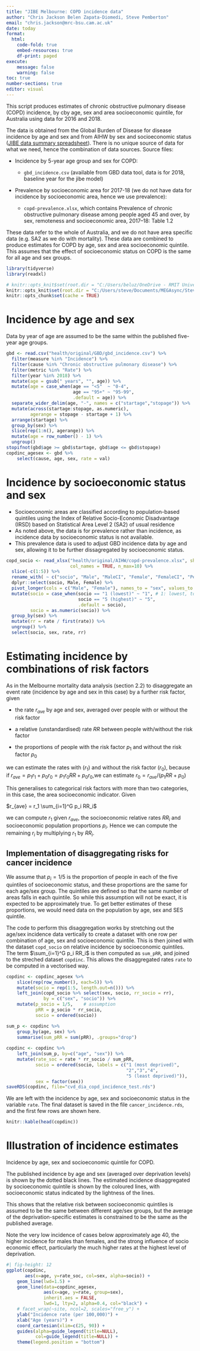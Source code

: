 ```yaml
---
title: "JIBE Melbourne: COPD incidence data"
author: "Chris Jackson Belen Zapata-Diomedi, Steve Pemberton"
email: "chris.jackson@mrc-bsu.cam.ac.uk"
date: today
format: 
  html:
    code-fold: true
    embed-resources: true
    df-print: paged
execute: 
    message: false
    warning: false
toc: true
number-sections: true
editor: visual
---
```


This script produces estimates of chronic obstructive pulmonary disease (COPD) incidence, by cby age, sex and area socioeconomic quintile, for Australia using data for 2016 and 2018.

The data is obtained from the Global Burden of Disease for disease incidence by age and sex and from AIHW by sex and socioeconomic status ([JIBE data summary spreadsheet](https://gbr01.safelinks.protection.outlook.com/ap/x-59584e83/?url=https%3A%2F%2Frmiteduau.sharepoint.com%2F%3Ax%3A%2Fr%2Fsites%2FJIBEUKAUS%2FShared%2520Documents%2FWP%25206%2Fhealth%2Fdata%2Fdiseases%2520data.xlsx%3Fd%3Dwed9fbef6faa046df8f4e6453f1a1463b%26csf%3D1%26web%3D1%26e%3DhKUlh4&data=05%7C02%7Cchris.jackson%40mrc-bsu.cam.ac.uk%7Cdfd4effdc1c346447c0508dc30f7a9ae%7C513def5bdf174107b5523dba009e5990%7C0%7C0%7C638439087576234119%7CUnknown%7CTWFpbGZsb3d8eyJWIjoiMC4wLjAwMDAiLCJQIjoiV2luMzIiLCJBTiI6Ik1haWwiLCJXVCI6Mn0%3D%7C0%7C%7C%7C&sdata=WdIPqRrgjJze3vSbAhvWQYZO3K1R2IUlDXcxbWXFVJA%3D&reserved=0)). There is no unique source of data for what we need, hence the combination of data sources. Source files:

-   Incidence by 5-year age group and sex for COPD:

    -   `gbd_incidence.csv` (available from GBD data tool, data is for 2018, baseline year for the jibe model)

-   Prevalence by socioeconomic area for 2017-18 (we do not have data for incidence by socioeconomic area, hence we use prevalence):

    -   `copd-prevalence.xlsx`, which contains Prevalence of chronic obstructive pulmonary disease among people aged 45 and over, by sex, remoteness and socioeconomic area, 2017–18: Table 1.2
    
These data refer to the whole of Australia, and we do not have area specific data (e.g. SA2 as we do with mortality). These data are combined to produce estimates for COPD by age, sex and area socioeconomic quintile. This assumes that the effect of socioeconomic status on COPD is the same for all age and sex groups.


```r
library(tidyverse)
library(readxl)
```

```r
# knitr::opts_knit$set(root.dir = "C:/Users/beluz/OneDrive - RMIT University/JIBE/JIBE-WP6/healthmicrosim/")
knitr::opts_knit$set(root.dir = "C:/Users/steve/Documents/MEGAsync/Steve/RMIT JIBE/health_microsim/")
knitr::opts_chunk$set(cache = TRUE)
```

# Incidence by age and sex

Data by year of age are assumed to be the same within the published five-year age groups.

```r
gbd <- read.csv("health/original/GBD/gbd_incidence.csv") %>%
  filter(measure %in% "Incidence") %>%
  filter(cause %in% "Chronic obstructive pulmonary disease") %>%
  filter(metric %in% "Rate") %>%
  filter(year %in% 2018) %>%
  mutate(age = gsub(" years", "", age)) %>%
  mutate(age = case_when(age == "<5"  ~ "0-4",
                         age == "95+" ~ "95-99",
                         .default = age)) %>%
  separate_wider_delim(age, "-", names = c("startage","stopage")) %>%
  mutate(across(startage:stopage, as.numeric),
         agerange = stopage - startage + 1) %>%
  arrange(startage) %>%
  group_by(sex) %>%
  slice(rep(1:n(), agerange)) %>%
  mutate(age = row_number() - 1) %>%
  ungroup()
stopifnot(gbd$age >= gbd$startage, gbd$age <= gbd$stopage)
copdinc_agesex <- gbd %>%
    select(cause, age, sex, rate = val)
```


# Incidence by socioeconomic status and sex

-   Socioeconomic areas are classified according to population-based quintiles using the Index of Relative Socio-Economic Disadvantage (IRSD) based on Statistical Area Level 2 (SA2) of usual residence
-   As noted above, the data is for prevalence rather than incidence, as incidence data by socioeconomic status is not available. 
-   This prevalence data is used to adjust GBD incidence data by age and sex, allowing it to be further dissagregated by socioeconomic status.

```r
copd_socio <- read_xlsx("health/original/AIHW/copd-prevalence.xlsx", sheet="Table 1.2", skip=2, 
                        col_names = TRUE, n_max=10) %>%
  slice(-c(1:5)) %>%
  rename_with( ~ c("socio", "Male", "MaleCI", "Female", "FemaleCI", "Person", "PersonCI")) %>%
  dplyr::select(socio, Male, Female) %>%
  pivot_longer(cols = c("Male", "Female"), names_to = "sex", values_to = "rate") %>%
  mutate(socio = case_when(socio == "1 (lowest)" ~ "1", # 1: lowest, to 5: highest
                           socio == "5 (highest)" ~ "5",
                           .default = socio),
         socio = as.numeric(socio)) %>%
  group_by(sex) %>%
  mutate(rr = rate / first(rate)) %>%
  ungroup() %>%
  select(socio, sex, rate, rr)
```

# Estimating incidence by combinations of risk factors

As in the Melbourne mortality data analysis (section 2.2) to disaggregate an event rate (incidence by age and sex in this case) by a further risk factor, given

-   the rate $r_{ave}$ by age and sex, averaged over people with or without the risk factor

-   a relative (unstandardised) rate $RR$ between people with/without the risk factor

-   the proportions of people with the risk factor $p_1$ and without the risk factor $p_0$

we can estimate the rates with ($r_1$) and without the risk factor ($r_0$), because if $r_{ave} = p_1 r_1 + p_0 r_0 = p_1 r_0 RR + p_0 r_0$,we can estimate $r_0 = r_{ave} / (p_1 RR + p_0)$

This generalises to categorical risk factors with more than two categories, in this case, the area socioeconomic indicator. Given

$r_{ave} = r_1 \sum_{i=1}^G p_i RR_i$

we can compute $r_1$ given $r_{ave}$, the socioeconomic relative rates $RR_i$ and socioeconomic population proportions $p_i$. Hence we can compute the remaining $r_i$ by multiplying $r_1$ by $RR_i$.

## Implementation of disaggregating risks for cancer incidence

We assume that $p_i = 1/5$ is the proportion of people in each of the five quintiles of socioeconomic status, and these proportions are the same for each age/sex group. The quintiles are defined so that the same number of areas falls in each quintile. So while this assumption will not be exact, it is expected to be approximately true. To get better estimates of these proportions, we would need data on the population by age, sex and SES quintile.

The code to perform this disaggregation works by stretching out the age/sex incidence data vertically to create a dataset with one row per combination of age, sex and socioeconomic quintile. This is then joined with the dataset `copd_socio` on relative incidence by socioeconomic quintiles. The term $\sum_{i=1}^G p_i RR_i$ is then computed as `sum_pRR`, and joined to the streched dataset `copdinc`.  This allows the disaggregated rates `rate` to be computed in a vectorised way.




```r
copdinc <- copdinc_agesex %>% 
    slice(rep(row_number(), each=5)) %>%
    mutate(socio = rep(1:5, length.out=n())) %>%
    left_join(copd_socio %>% select(sex, socio, rr_socio = rr), 
              by = c("sex", "socio")) %>%
    mutate(p_socio = 1/5,    # assumption
           pRR = p_socio * rr_socio,
           socio = ordered(socio))

sum_p <- copdinc %>% 
    group_by(age, sex) %>%
    summarise(sum_pRR = sum(pRR), .groups="drop")
    
copdinc <- copdinc %>%
    left_join(sum_p, by=c("age", "sex")) %>%
    mutate(rate_soc = rate * rr_socio / sum_pRR, 
           socio = ordered(socio, labels = c("1 (most deprived)",
                                             "2","3","4",
                                             "5 (least deprived)")),
           sex = factor(sex)) 
saveRDS(copdinc, file="cvd_dia_copd_incidence_test.rds")
```
We are left with the incidence by age, sex and socioeconomic status in the variable `rate`. The final dataset is saved in the file `cancer_incidence.rds`, and the first few rows are shown here.

```r
knitr::kable(head(copdinc))
```

# Illustration of incidence estimates

Incidence by age, sex and socioeconomic quintile for COPD.

The published incidence by age and sex (averaged over deprivation levels) is shown by the dotted black lines. The estimated incidence disaggregated by socioeconomic quintile is shown by the coloured lines, with socioeconomic status indicated by the lightness of the lines.

This shows that the relative risk between socioeconomic quintiles is assumed to be the same between different age/sex groups, but the average of the deprivation-specific estimates is constrained to be the same as the published average.

Note the very low incidence of cases below approximately age 40, the higher incidence for males than females, and the strong influence of socio economic effect, particularly the much higher rates at the highest level of deprivation.

```r
#| fig-height: 12
ggplot(copdinc, 
       aes(x=age, y=rate_soc, col=sex, alpha=socio)) + 
    geom_line(lwd=1.5) + 
    geom_line(data=copdinc_agesex,
              aes(x=age, y=rate, group=sex), 
              inherit.aes = FALSE,
              lwd=1, lty=2, alpha=0.4, col="black") +
    # facet_wrap(~site, ncol=2, scales="free_y") + 
    ylab("Incidence rate (per 100,000)") +
    xlab("Age (years)") +
    coord_cartesian(xlim=c(25, 90)) +
    guides(alpha=guide_legend(title=NULL),
           col=guide_legend(title=NULL)) +
    theme(legend.position = "bottom")
```

